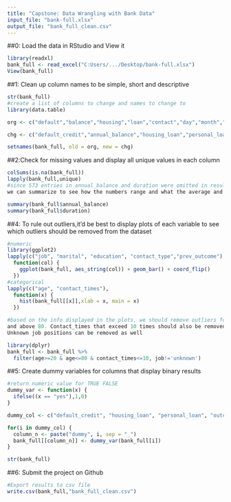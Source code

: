 ---
title: "Capstone: Data Wrangling with Bank Data"
input_file: "bank-full.xlsx"
output_file: "bank_full_clean.csv"
---

##0: Load the data in RStudio and View it

```{r}
library(readxl)
bank_full <- read_excel("C:Users/.../Desktop/bank-full.xlsx")
View(bank_full)
```

##1: Clean up column names to be simple, short and descriptive
```{r}
str(bank_full)
#create a list of columns to change and names to change to
library(data.table)

org <- c("default","balance","housing","loan","contact","day","month","campaign","pdays","previous","poutcome","y")

chg <- c("default_credit","annual_balance","housing_loan","personal_loan","contact_type","last_contact_day","last_contact_month","contact_times","past_days","previous_contact_times","prev_outcome","outcome_term_deposit")

setnames(bank_full, old = org, new = chg)
```

##2:Check for missing values and display all unique values in each column
```{r}
colSums(is.na(bank_full))
lapply(bank_full,unique)
#since 573 entries in annual_balance and duration were omitted in results, 
we can summarize to see how the numbers range and what the average and median are. 

summary(bank_full$annual_balance)
summary(bank_full$duration)
```
##4: To rule out outliers,it'd be best to display plots of each variable to see which outliers should be removed from the dataset
```{r}
#numeric
library(ggplot2)
lapply(c("job", "marital", "education", "contact_type","prev_outcome"),
  function(col) {
    ggplot(bank_full, aes_string(col)) + geom_bar() + coord_flip()
  })
#categorical
lapply(c("age", "contact_times"),
  function(x) {
    hist(bank_full[[x]],xlab = x, main = x)
  })

#based on the info displayed in the plots, we should remove outliers for age which is below 20 
and above 80. Contact_times that exceed 10 times should also be removed from the data set rows.
Unknown job positions can be removed as well

library(dplyr)
bank_full <- bank_full %>% 
  filter(age>=20 & age<=80 & contact_times<=10, job!='unknown')

```



##5: Create dummy variables for columns that display binary results
```{r}

#return numeric value for TRUE FALSE
dummy_var <- function(x) {
  ifelse((x == "yes"),1,0)
}

dummy_col <- c("default_credit", "housing_loan", "personal_loan", "outcome_term_deposit")

for(i in dummy_col) {
  column_n <- paste("dummy", i, sep = "_")
  bank_full[[column_n]] <- dummy_var(bank_full[i])
}

str(bank_full)
```

##6: Submit the project on Github
```{r}
#Export results to csv file
write.csv(bank_full,"bank_full_clean.csv")
```



